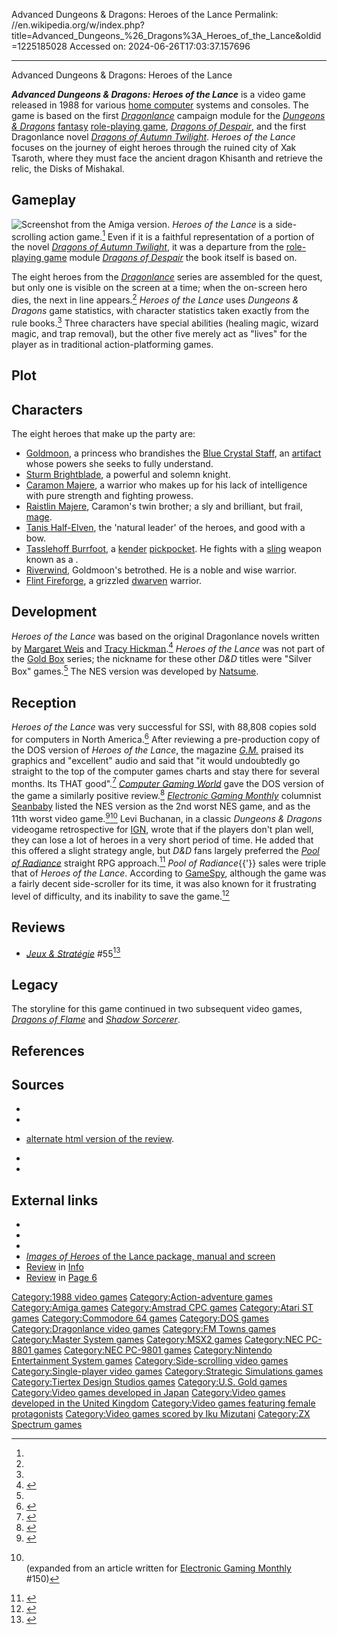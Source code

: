 Advanced Dungeons & Dragons: Heroes of the Lance
Permalink: //en.wikipedia.org/w/index.php?title=Advanced_Dungeons_%26_Dragons%3A_Heroes_of_the_Lance&oldid=1225185028
Accessed on: 2024-06-26T17:03:37.157696



------
Advanced Dungeons & Dragons: Heroes of the Lance
{{Short description|1988 video game}}
{{Infobox video game
|title = Advanced Dungeons & Dragons: <br> Heroes of the Lance
|image = Advanced Dungeons & Dragons Heroes of the Lance Cover.png
|caption = [[Nintendo Entertainment System|NES]] box art by [[Jeff Easley]]
|developer = [[U.S. Gold]]<br>[[Natsume Co., Ltd.|Natsume]] (NES)<ref>{{cite web|url=http://www.vgmpf.com/Wiki/index.php?title=Heroes_of_the_Lance_(NES)|title=Heroes of the Lance (NES) - Video Game Music Preservation Foundation Wiki|website=www.vgmpf.com}}</ref>
|publisher = [[Strategic Simulations]]<br>U.S. Gold <br> [[Pony Canyon]] (NES)
|designer =
|composer = Brian Howarth<br>Iku Mizutani (NES)<br> Seiji Toda (MSX/NES)
|series = ''[[Dragonlance]]''
|released = 1988<br>'''Famicom/NES''' {{vgrelease|NA|January, 1991}}{{vgrelease|JP|March 8, 1991}}
|genre = [[Action-adventure game]]
|modes = [[Single-player]]
|platforms = [[Amiga]], [[Amstrad CPC]], [[Atari ST]], [[Commodore 64|C64]], [[FM Towns]], [[MS-DOS]], [[MSX2]], [[NEC PC-8801]], [[NEC PC-9801|9801]], [[Nintendo Entertainment System|NES]], [[Master System]], [[ZX Spectrum]]
}}

'''''Advanced Dungeons & Dragons: Heroes of the Lance''''' is a video game released in 1988 for various [[home computer]] systems and consoles. The game is based on the first ''[[Dragonlance]]'' campaign module for the ''[[Dungeons & Dragons]]'' [[fantasy]] [[role-playing game]], ''[[Dragons of Despair]]'', and the first Dragonlance novel ''[[Dragons of Autumn Twilight]]''. ''Heroes of the Lance'' focuses on the journey of eight heroes through the ruined city of Xak Tsaroth, where they must face the ancient dragon Khisanth and retrieve the relic, the Disks of Mishakal.

==Gameplay==
[[File:Heroes_Of_The_Lance_Screenshot.png|thumb|left|Screenshot from the Amiga version.]]
''Heroes of the Lance'' is a side-scrolling action game.<ref name="IGN"/> Even if it is a faithful representation of a portion of the novel ''[[Dragons of Autumn Twilight]]'', it was a departure from the [[role-playing game]] module ''[[Dragons of Despair]]'' the book itself is based on.

The eight heroes from the ''[[Dragonlance]]'' series are assembled for the quest, but only one is visible on the screen at a time; when the on-screen hero dies, the next in line appears.<ref name="IGN"/> ''Heroes of the Lance'' uses ''Dungeons & Dragons'' game statistics, with character statistics taken exactly from the rule books.<ref name=tresca2010/> Three characters have special abilities (healing magic, wizard magic, and trap removal), but the other five merely act as "lives" for the player as in traditional action-platforming games.

==Plot==
{{No plot|date=September 2015}}

==Characters==
The eight heroes that make up the party are:
* [[Goldmoon]], a princess who brandishes the [[Blue Crystal Staff]], an [[Magic item (Dungeons & Dragons)#Artifacts|artifact]] whose powers she seeks to fully understand.
* [[Sturm Brightblade]], a powerful and solemn knight.
* [[Caramon Majere]], a warrior who makes up for his lack of intelligence with pure strength and fighting prowess. 
* [[Raistlin Majere]], Caramon's twin brother; a sly and brilliant, but frail, [[Wizard (Dungeons & Dragons)|mage]].
* [[Tanis Half-Elven]], the 'natural leader' of the heroes, and good with a bow.
* [[Tasslehoff Burrfoot]], a [[Kender (fantasy)|kender]] [[pickpocketing|pickpocket]]. He fights with a [[sling (weapon)|sling]] weapon known as a ''{{not a typo|hoopak}}''.
* [[Riverwind]], Goldmoon's betrothed. He is a noble and wise warrior.
* [[Flint Fireforge]], a grizzled [[Dwarf (Dungeons & Dragons)|dwarven]] warrior.

==Development==
''Heroes of the Lance'' was based on the original Dragonlance novels written by [[Margaret Weis]] and [[Tracy Hickman]].<ref name=tresca2010>{{citation | first1=Michael J. | last1=Tresca | title=The Evolution of Fantasy Role-Playing Games | publisher=McFarland | year=2010 | isbn=978-0786458950 | page=142 | url=https://books.google.com/books?id=8H8bzqj6S4sC&pg=PA142}}</ref> ''Heroes of the Lance'' was not part of the [[Gold Box]] series; the nickname for these other ''D&D'' titles were "Silver Box" games.<ref name="IGN"/> The NES version was developed by [[Natsume Co., Ltd.|Natsume]].

==Reception==
{{Video game reviews
| award1Pub = ''Your Sinclair''
| award1 = YS Megagame<ref>Game review, Your Sinclair magazine, [[Dennis Publishing]], issue 39, March 1989, page 80</ref>
}}
''Heroes of the Lance'' was very successful for SSI, with 88,808 copies sold for computers in North America.<ref name="maher20160318">{{cite web | url=http://www.filfre.net/2016/03/opening-the-gold-box-part-3-from-tabletop-to-desktop/ | title=Opening the Gold Box, Part 3: From Tabletop to Desktop | publisher=The Digital Antiquarian | date=2016-03-18 | access-date=19 March 2016 | author=Maher, Jimmy}}</ref> After reviewing a pre-production copy of the DOS version of ''Heroes of the Lance'', the magazine ''[[G.M. The Independent Fantasy Roleplaying Magazine|G.M.]]'' praised its graphics and "excellent" audio and said that "it would undoubtedly go straight to the top of the computer games charts and stay there for several months. Its THAT good".<ref name="gmmag">{{cite journal|journal=[[G.M. The Independent Fantasy Roleplaying Magazine|G.M.]]|publisher=Croftward|issue=1|volume=1|date=September 1988|pages= 1820|title=''Advanced Dungeons & Dragons''}}</ref> ''[[Computer Gaming World]]'' gave the DOS version of the game a similarly positive review.<ref name = "CGW">{{Cite news | date = December 1988 | last = Wilson | first = David | magazine = [[Computer Gaming World]] | title =Heroes and Heavies of the Lance | pages = 54, 56}}</ref> ''[[Electronic Gaming Monthly]]'' columnist [[Seanbaby]] listed the NES version as the 2nd worst NES game, and as the 11th worst video game.<ref name="Seanbaby NES">{{cite web | last =Seanbaby | title =The 20 worst NES Games of all Time | url =http://seanbaby.com/nes/w20-1.htm | access-date =March 29, 2007 | archive-url =https://web.archive.org/web/20070323002508/http://www.seanbaby.com/nes/w20-1.htm | archive-date =23 March 2007 | url-status =dead}}</ref><ref name="Seanbaby Crapstravaganza">{{cite web | last =Seanbaby | title =Seanbaby's EGM's Crapstravaganza: The 20 Worst Video Games of All Time. | url =http://seanbaby.com/nes/egm.htm | access-date =March 29, 2007 | archive-url =https://web.archive.org/web/20070323133534/http://www.seanbaby.com/nes/egm.htm | archive-date =23 March 2007 | url-status =dead}}<br /> (expanded from an article written for [[Electronic Gaming Monthly]] #150)</ref> Levi Buchanan, in a classic ''Dungeons & Dragons'' videogame retrospective for [[IGN]], wrote that if the players don't plan well, they can lose a lot of heroes in a very short period of time. He added that this offered a slight strategy angle, but ''D&D'' fans largely preferred the ''[[Pool of Radiance]]'' straight RPG approach.<ref name="IGN">{{cite web | first=Levi | last=Buchanan | date=March 6, 2008 | title=Dungeons & Dragons Classic Videogame Retrospective | publisher=IGN | url=http://retro.ign.com/articles/857/857143p1.html | access-date=2011-03-18}}</ref> ''Pool of Radiance''{{'}} sales were triple that of ''Heroes of the Lance''.{{r|maher20160318}} According to [[GameSpy]], although the game was a fairly decent side-scroller for its time, it was also known for it frustrating level of difficulty, and its inability to save the game.<ref name="rausch04">{{cite web | first=Allen | last=Rausch | date=August 15, 2004 | title=A History of D&D Video Games | publisher=GameSpy | url=http://pc.gamespy.com/articles/538/538865p2.html | access-date=2009-12-23}}</ref>

==Reviews==
* ''[[:fr:Jeux et Stratégie|Jeux & Stratégie]]'' #55<ref>{{cite web | url=https://archive.org/details/jeux-et-strategie-55/page/62/mode/2up | title=Jeux & stratégie 55 | date=February 1989}}</ref>

==Legacy==
The storyline for this game continued in two subsequent video games, ''[[Dragons of Flame (video game)|Dragons of Flame]]'' and ''[[Shadow Sorcerer]]''.

==References==
{{reflist}}

==Sources==
{{refbegin}}
* {{cite journal | last = Dykes | first = Big Al | title = Rerelease: Heroes of the Lance | format = review | journal = [[Sinclair User]] | issue = 118 |pages = 44 | date = December 1991 | url = http://www.worldofspectrum.org/showmag.cgi?mag=SinclairUser/Issue118/Pages/SinclairUser11800048.jpg | issn = 0262-5458 | access-date = March 29, 2007}}
* {{cite journal | last = Rich | title = Replay: Heroes of the Lance | format = review | journal = [[Your Sinclair]] | issue = 73 | pages = 82 | date = January 1992 | url =http://www.worldofspectrum.org/showmag.cgi?mag=YourSinclair/Issue73/Pages/YourSinclair7300082.jpg | issn = 0269-6983 | access-date = March 29, 2007}}
* {{cite journal | last = South | first = Phil | title = Screen Shots Part II: Advanced Dungeons and Dragons: Heroes of the Lance | format = review | journal = [[Your Sinclair]] | issue = 39 | pages = 80 | date = March 1989 | url = http://www.worldofspectrum.org/showmag.cgi?mag=YourSinclair/Issue39/Pages/YourSinclair3900080.jpg | issn = 0269-6983 | access-date = March 29, 2007}} [https://web.archive.org/web/20070301153409/http://www.ysrnry.co.uk/articles/heroesofthelance.htm alternate html version of the review].
* {{cite journal | title = Fantasy Roleplaying: Heroes of the Lance | format = review | journal = [[Crash (magazine)|Crash]] | issue = 62 | pages=71 | date = March 1989 | url = http://www.worldofspectrum.org/showmag.cgi?mag=Crash/Issue62/Pages/Crash6200071.jpg | issn =0954-8661 | access-date = March 29, 2007}}
* {{cite journal | title = Games Review: Heroes of the Lance | journal = [[Sinclair User]] | issue = 83 | pages = 3435 | date = February 1989 | url = http://www.worldofspectrum.org/showmag.cgi?mag=SinclairUser/Issue083/Pages/SinclairUser08300034.jpg | issn = 0262-5458 | access-date = March 29, 2007}}{{refend}}

==External links==
* {{moby game|id=/heroes-of-the-lance|name=''Heroes of the Lance''}}
* {{WoS_game|id=0002306|name=Heroes of the Lance}}
* {{Internet Archive game|id=msdos_Heroes_of_the_Lance_1989|title=Heroes of the Lance}}
* [http://www.c64sets.com/heroes_lance.html ''Images of Heroes'' of the Lance package, manual and screen]
* [https://archive.org/details/info-magazine-26/Info_Issue_26_1989_May_Jun/page/n53/mode/2up Review] in [[.info (magazine)|Info]]
* [https://archive.org/details/Page6-37-Apr89/page/68/mode/2up Review] in [[Page 6]]

{{Dungeons & Dragons video games}}

{{DEFAULTSORT:Advanced Dungeons and Dragons: Heroes Of The Lance}}
[[Category:1988 video games]]
[[Category:Action-adventure games]]
[[Category:Amiga games]]
[[Category:Amstrad CPC games]]
[[Category:Atari ST games]]
[[Category:Commodore 64 games]]
[[Category:DOS games]]
[[Category:Dragonlance video games]]
[[Category:FM Towns games]]
[[Category:Master System games]]
[[Category:MSX2 games]]
[[Category:NEC PC-8801 games]]
[[Category:NEC PC-9801 games]]
[[Category:Nintendo Entertainment System games]]
[[Category:Side-scrolling video games]]
[[Category:Single-player video games]]
[[Category:Strategic Simulations games]]
[[Category:Tiertex Design Studios games]]
[[Category:U.S. Gold games]]
[[Category:Video games developed in Japan]]
[[Category:Video games developed in the United Kingdom]]
[[Category:Video games featuring female protagonists]]
[[Category:Video games scored by Iku Mizutani]]
[[Category:ZX Spectrum games]]